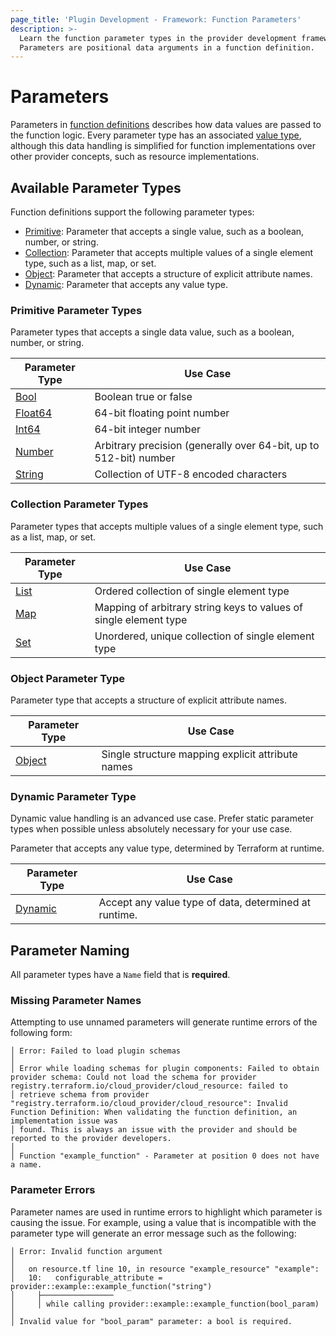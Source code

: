 ```yaml
---
page_title: 'Plugin Development - Framework: Function Parameters'
description: >-
  Learn the function parameter types in the provider development framework.
  Parameters are positional data arguments in a function definition.
---
```


# Parameters

Parameters in [function definitions](/terraform/plugin/framework/functions/implementation#definition-method) describes how data values are passed to the function logic. Every parameter type has an associated [value type](/terraform/plugin/framework/handling-data/types), although this data handling is simplified for function implementations over other provider concepts, such as resource implementations.

## Available Parameter Types

Function definitions support the following parameter types:

- [Primitive](#primitive-parameter-types): Parameter that accepts a single value, such as a boolean, number, or string.
- [Collection](#collection-parameter-types): Parameter that accepts multiple values of a single element type, such as a list, map, or set.
- [Object](#object-parameter-type): Parameter that accepts a structure of explicit attribute names.
- [Dynamic](#dynamic-parameter-type): Parameter that accepts any value type.

### Primitive Parameter Types

Parameter types that accepts a single data value, such as a boolean, number, or string.

| Parameter Type | Use Case |
|----------------|----------|
| [Bool](/terraform/plugin/framework/functions/parameters/bool) | Boolean true or false |
| [Float64](/terraform/plugin/framework/functions/parameters/float64) | 64-bit floating point number |
| [Int64](/terraform/plugin/framework/functions/parameters/int64) | 64-bit integer number |
| [Number](/terraform/plugin/framework/functions/parameters/number) | Arbitrary precision (generally over 64-bit, up to 512-bit) number |
| [String](/terraform/plugin/framework/functions/parameters/string) | Collection of UTF-8 encoded characters |

### Collection Parameter Types

Parameter types that accepts multiple values of a single element type, such as a list, map, or set.

| Parameter Type | Use Case |
|----------------|----------|
| [List](/terraform/plugin/framework/functions/parameters/list) | Ordered collection of single element type |
| [Map](/terraform/plugin/framework/functions/parameters/map) | Mapping of arbitrary string keys to values of single element type |
| [Set](/terraform/plugin/framework/functions/parameters/set) | Unordered, unique collection of single element type |

### Object Parameter Type

Parameter type that accepts a structure of explicit attribute names.

| Parameter Type | Use Case |
|----------------|----------|
| [Object](/terraform/plugin/framework/functions/parameters/object) | Single structure mapping explicit attribute names |

### Dynamic Parameter Type

<Note>

Dynamic value handling is an advanced use case. Prefer static parameter types when possible unless absolutely necessary for your use case.

</Note>

Parameter that accepts any value type, determined by Terraform at runtime.

| Parameter Type | Use Case |
|----------------|----------|
| [Dynamic](/terraform/plugin/framework/functions/parameters/dynamic) | Accept any value type of data, determined at runtime. |

## Parameter Naming

All parameter types have a `Name` field that is **required**.

### Missing Parameter Names

Attempting to use unnamed parameters will generate runtime errors of the following form:

```shell
│ Error: Failed to load plugin schemas
│
│ Error while loading schemas for plugin components: Failed to obtain provider schema: Could not load the schema for provider registry.terraform.io/cloud_provider/cloud_resource: failed to
│ retrieve schema from provider "registry.terraform.io/cloud_provider/cloud_resource": Invalid Function Definition: When validating the function definition, an implementation issue was
│ found. This is always an issue with the provider and should be reported to the provider developers.
│
│ Function "example_function" - Parameter at position 0 does not have a name.
```

### Parameter Errors

Parameter names are used in runtime errors to highlight which parameter is causing the issue. For example, using a value that is incompatible with the parameter type will generate an error message such as the following:

```shell
│ Error: Invalid function argument
│
│   on resource.tf line 10, in resource "example_resource" "example":
│   10:   configurable_attribute = provider::example::example_function("string")
│     ├────────────────
│     │ while calling provider::example::example_function(bool_param)
│
│ Invalid value for "bool_param" parameter: a bool is required.
```
